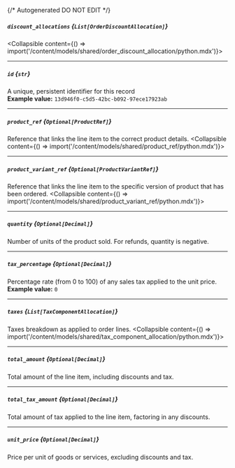 {/* Autogenerated DO NOT EDIT  */}

##### `discount_allocations` *{`List[OrderDiscountAllocation]`}*
<Collapsible content={() => import('/content/models/shared/order_discount_allocation/python.mdx')}>
</Collapsible>

---
##### `id` *{`str`}*
A unique, persistent identifier for this record
<br/>
**Example value:** `13d946f0-c5d5-42bc-b092-97ece17923ab`

---
##### `product_ref` *{`Optional[ProductRef]`}*
Reference that links the line item to the correct product details.
<Collapsible content={() => import('/content/models/shared/product_ref/python.mdx')}>
</Collapsible>

---
##### `product_variant_ref` *{`Optional[ProductVariantRef]`}*
Reference that links the line item to the specific version of product that has been ordered.
<Collapsible content={() => import('/content/models/shared/product_variant_ref/python.mdx')}>
</Collapsible>

---
##### `quantity` *{`Optional[Decimal]`}*
Number of units of the product sold.
For refunds, quantity is negative.


---
##### `tax_percentage` *{`Optional[Decimal]`}*
Percentage rate (from 0 to 100) of any sales tax applied to the unit price.
<br/>
**Example value:** `0`

---
##### `taxes` *{`List[TaxComponentAllocation]`}*
Taxes breakdown as applied to order lines.
<Collapsible content={() => import('/content/models/shared/tax_component_allocation/python.mdx')}>
</Collapsible>

---
##### `total_amount` *{`Optional[Decimal]`}*
Total amount of the line item, including discounts and tax.

---
##### `total_tax_amount` *{`Optional[Decimal]`}*
Total amount of tax applied to the line item, factoring in any discounts.

---
##### `unit_price` *{`Optional[Decimal]`}*
Price per unit of goods or services, excluding discounts and tax.

